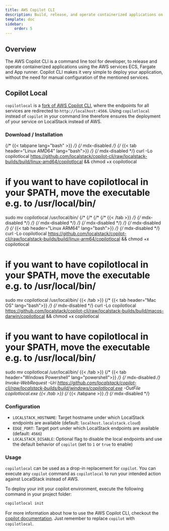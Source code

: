 ```yaml
---
title: AWS Copilot CLI
description: Build, release, and operate containerized applications on AWS with AWS Copilot CLI.
template: doc
sidebar:
    order: 5
---
```


## Overview

The AWS Copilot CLI is a command line tool for developer, to release and operate containerized applications using the AWS services ECS, Fargate and App runner.
Copilot CLI makes it very simple to deploy your application, without the need for manual configuration of the mentioned services.

## Copilot Local

`copilotlocal` is a [fork of AWS Copilot CLI](https://github.com/localstack/copilot-cli-local), where the endpoints for all services are redirected to `http://localhost:4566`.
Using `copilotlocal` instead of `copilot` in your command line therefore ensures the deployment of your service on LocalStack instead of AWS.

### Download / Installation

{/* {{< tabpane lang="bash" >}} */} {/* mdx-disabled */}
{/* {{< tab header="Linux AMD64" lang="bash">}} */} {/* mdx-disabled */}
curl -Lo copilotlocal https://github.com/localstack/copilot-cli/raw/localstack-builds/build/linux-amd64/copilotlocal && chmod +x copilotlocal
# if you want to have copilotlocal in your $PATH, move the executable e.g. to /usr/local/bin/

sudo mv copilotlocal /usr/local/bin/
{/* {/* {/* {/* {{< /tab >}} */} {/* mdx-disabled */} */} {/* mdx-disabled */} */} {/* mdx-disabled */} */} {/* mdx-disabled */}
{/* {{< tab header="Linux ARM64" lang="bash">}} */} {/* mdx-disabled */}
curl -Lo copilotlocal https://github.com/localstack/copilot-cli/raw/localstack-builds/build/linux-arm64/copilotlocal && chmod +x copilotlocal
# if you want to have copilotlocal in your $PATH, move the executable e.g. to /usr/local/bin/

sudo mv copilotlocal /usr/local/bin/
{{< /tab >}}
{/* {{< tab header="Mac OS" lang="bash">}} */} {/* mdx-disabled */}
curl -Lo copilotlocal https://github.com/localstack/copilot-cli/raw/localstack-builds/build/macos-darwin/copilotlocal && chmod +x copilotlocal
# if you want to have copilotlocal in your $PATH, move the executable e.g. to /usr/local/bin/

sudo mv copilotlocal /usr/local/bin/
{{< /tab >}}
{/* {{< tab header="Windows Powershell" lang="powershell">}} */} {/* mdx-disabled */}
Invoke-WebRequest -Uri https://github.com/localstack/copilot-cli/raw/localstack-builds/build/windows/copilotlocal.exe -OutFile copilotlocal.exe
{{< /tab >}}
{/* {{< /tabpane >}} */} {/* mdx-disabled */}

### Configuration

* `LOCALSTACK_HOSTNAME`: Target hostname under which LocalStack endpoints are available (default: `localhost.localstack.cloud`)
* `EDGE_PORT`: Target port under which LocalStack endpoints are available (default: `4566`)
* `LOCALSTACK_DISABLE`: Optional flag to disable the local endpoints and use the default behavior of `copilot` (set to `1` or `true` to enable)

### Usage

`copilotlocal` can be used as a drop-in replacement for `copilot`.
You can execute any `copilot` command as `copilotlocal` to run your intended action against LocalStack instead of AWS.

To deploy your init your copilot environment, execute the following command in your project folder:

```bash
copilotlocal init
```

For more information about how to use the AWS Copilot CLI, checkout the [copilot documentation](https://aws.github.io/copilot-cli/docs/overview/).
Just remember to replace `copilot` with `copilotlocal`.